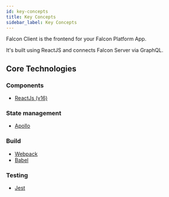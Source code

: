 ```yaml
---
id: key-concepts
title: Key Concepts
sidebar_label: Key Concepts
---
```


Falcon Client is the frontend for your Falcon Platform App.

It's built using ReactJS and connects Falcon Server via GraphQL.

## Core Technologies

### Components
- <a href="https://reactjs.org/" target="_blank" rel="noopener noreferrer">ReactJs (v16)</a>

### State management
- <a href="https://www.apollographql.com/" target="_blank" rel="noopener noreferrer">Apollo</a>

### Build
- <a href="https://webpack.js.org/" target="_blank" rel="noopener noreferrer">Webpack</a>
- <a href="https://babeljs.io/" target="_blank" rel="noopener noreferrer">Babel</a>

### Testing
- <a href="https://jestjs.io/" target="_blank" rel="noopener noreferrer">Jest</a>